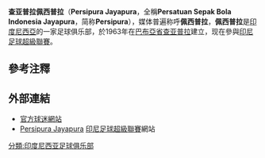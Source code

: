 {{expand|time=2015-04-21T03:50:28+00:00}}
{{noteTA
|G1=足球
|G2=地名
|T=zh-hans:查亚普拉佩西普拉; zh-hk:查雅普拉佩斯普拉;
|1=zh-hans:查亚普拉佩西普拉; zh-hk:查雅普拉佩斯普拉;
|2=zh-hans:佩西普拉; zh-hk:佩斯普拉;
}}
{{Infobox Football club
| clubname   = 佩斯普拉<br />Persipura Jayapura
| image      = 
| fullname   = 
| nickname   = Mutiara Hitam（黑珍珠）<ref name=jf>{{cite web|title=Ini Dia Julukan 37 Klub Sepakbola Indonesia & Fansnya|url=http://www.bolalob.com/bola/nasional/isl/berita-ini-dia-julukan-37-klub-sepakbola-indonesia-fansnya-28986|accessdate=24 November 2014|language=id|archive-date=2014-08-09|archive-url=https://web.archive.org/web/20140809075625/http://www.bolalob.com/bola/nasional/isl/berita-ini-dia-julukan-37-klub-sepakbola-indonesia-fansnya-28986|dead-url=no}}</ref>
| founded    = 1963年
| ground     = 
| capacity   = 30,000
| chairman   = Benhur Tommy Mano
| manager    = Jacksen F. Tiago
| league     = [[印尼甲組聯賽|印尼甲組聯賽]]
| season     = 2019
| position   = 印尼甲，第 3 位
| pattern_la1=_blacklower|pattern_b1=_PersipuraH11|pattern_ra1=_blacklower|leftarm1=FF0000|body1=FF0000|rightarm1=FF0000|shorts1=000000|socks1=FF0000
| pattern_la2=_redshoulders|pattern_b2=_PersipuraA11|pattern_ra2=_redshoulders|leftarm2=ffffff|body2=ffffff|rightarm2=ffffff|shorts2=ffffff|socks2=ffffff
}}

'''查亚普拉佩西普拉'''（'''Persipura Jayapura'''，全稱'''Persatuan Sepak Bola Indonesia Jayapura'''，简称'''Persipura'''），媒体普遍称呼'''佩西普拉'''，'''佩西普拉'''是[[印度尼西亞|印度尼西亞]]的一家足球俱乐部，於1963年在[[巴布亞省|巴布亞省]][[查亚普拉|查亚普拉]]建立，现在參與[[印尼足球超級聯賽|印尼足球超級聯賽]]。

== 參考注釋 ==
{{reflist}}

== 外部連結==
* [http://persipuramania.com/ 官方球迷網站] {{Wayback|url=http://persipuramania.com/ |date=20200923035117 }} {{id icon}}
* [https://web.archive.org/web/20160519055033/http://www.ligaindonesia.co.id/index.php/klub/PERSIPURA-58 Persipura Jayapura] [[印尼足球超級聯賽|印尼足球超級聯賽]]網站

[[分類:印度尼西亚足球俱乐部|分類:印度尼西亚足球俱乐部]]